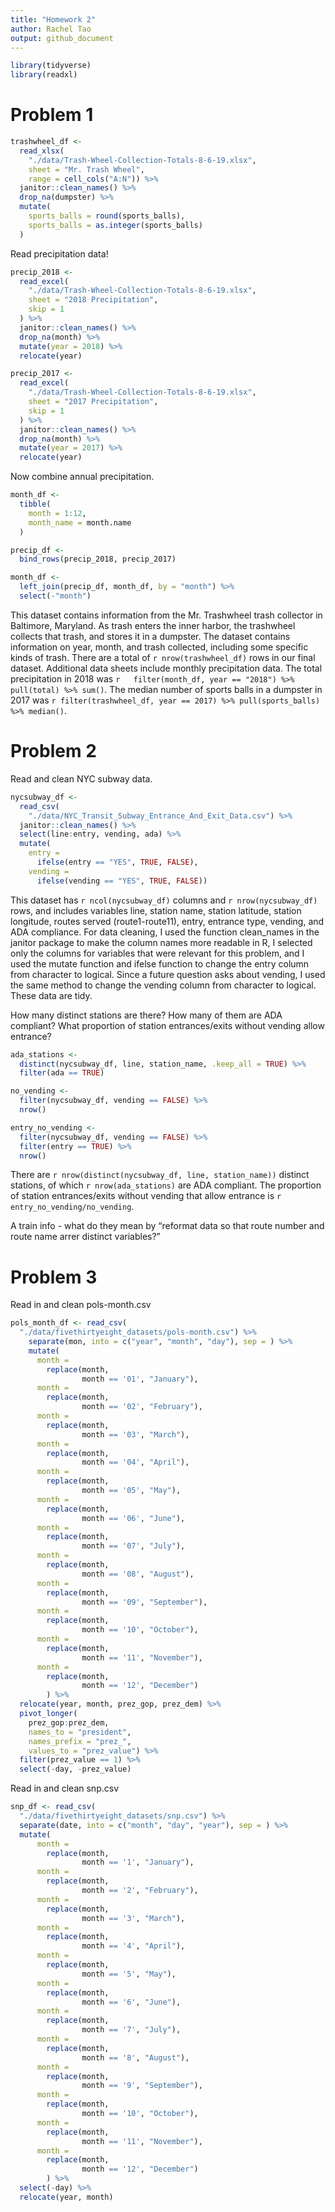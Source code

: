 ```yaml
---
title: "Homework 2"
author: Rachel Tao
output: github_document
---
```


```r
library(tidyverse)
library(readxl)
```

# Problem 1

```r
trashwheel_df <- 
  read_xlsx(
    "./data/Trash-Wheel-Collection-Totals-8-6-19.xlsx",
    sheet = "Mr. Trash Wheel",
    range = cell_cols("A:N")) %>% 
  janitor::clean_names() %>% 
  drop_na(dumpster) %>% 
  mutate(
    sports_balls = round(sports_balls),
    sports_balls = as.integer(sports_balls)
  )
```

Read precipitation data!

```r
precip_2018 <- 
  read_excel(
    "./data/Trash-Wheel-Collection-Totals-8-6-19.xlsx",
    sheet = "2018 Precipitation",
    skip = 1
  ) %>% 
  janitor::clean_names() %>% 
  drop_na(month) %>% 
  mutate(year = 2018) %>% 
  relocate(year)

precip_2017 <- 
  read_excel(
    "./data/Trash-Wheel-Collection-Totals-8-6-19.xlsx",
    sheet = "2017 Precipitation",
    skip = 1
  ) %>% 
  janitor::clean_names() %>% 
  drop_na(month) %>% 
  mutate(year = 2017) %>% 
  relocate(year)
```

Now combine annual precipitation.

```r
month_df <- 
  tibble(
    month = 1:12,
    month_name = month.name
  )

precip_df <- 
  bind_rows(precip_2018, precip_2017) 

month_df <- 
  left_join(precip_df, month_df, by = "month") %>% 
  select(-"month")

```

This dataset contains information from the Mr. Trashwheel trash collector in Baltimore, Maryland. As trash enters the inner harbor, the trashwheel collects that trash, and stores it in a dumpster. The dataset contains information on year, month, and trash collected, including some specific kinds of trash. There are a total of `r nrow(trashwheel_df)` rows in our final dataset. Additional data sheets include monthly precipitation data. The total precipitation in 2018 was `r   filter(month_df, year == "2018") %>% pull(total) %>% sum()`. The median number of sports balls in a dumpster in 2017 was `r filter(trashwheel_df, year == 2017) %>% pull(sports_balls) %>% median()`.

# Problem 2

Read and clean NYC subway data.

```r
nycsubway_df <- 
  read_csv(
    "./data/NYC_Transit_Subway_Entrance_And_Exit_Data.csv") %>% 
  janitor::clean_names() %>% 
  select(line:entry, vending, ada) %>% 
  mutate(
    entry = 
      ifelse(entry == "YES", TRUE, FALSE),
    vending = 
      ifelse(vending == "YES", TRUE, FALSE))
```

This dataset has `r ncol(nycsubway_df)` columns and `r nrow(nycsubway_df)` rows, and includes variables line, station name, station latitude, station longitude, routes served (route1-route11), entry, entrance type, vending, and ADA compliance. For data cleaning, I used the function clean_names in the janitor package to make the column names more readable in R, I selected only the columns for variables that were relevant for this problem, and I used the mutate function and ifelse function to change the entry column from character to logical. Since a future question asks about vending, I used the same method to change the vending column from character to logical. These data are tidy.

How many distinct stations are there? How many of them are ADA compliant? What proportion of station entrances/exits without vending allow entrance?

```r
ada_stations <- 
  distinct(nycsubway_df, line, station_name, .keep_all = TRUE) %>% 
  filter(ada == TRUE)

no_vending <- 
  filter(nycsubway_df, vending == FALSE) %>% 
  nrow()

entry_no_vending <- 
  filter(nycsubway_df, vending == FALSE) %>% 
  filter(entry == TRUE) %>% 
  nrow()
```

There are `r nrow(distinct(nycsubway_df, line, station_name))` distinct stations, of which `r nrow(ada_stations)` are ADA compliant. The proportion of station entrances/exits without vending that allow entrance is `r entry_no_vending/no_vending`.

A train info - what do they mean by "reformat data so that route number and route name arrer distinct variables?"

# Problem 3

Read in and clean pols-month.csv

```r

pols_month_df <- read_csv(
  "./data/fivethirtyeight_datasets/pols-month.csv") %>% 
    separate(mon, into = c("year", "month", "day"), sep = ) %>% 
    mutate(
      month = 
        replace(month, 
                month == '01', "January"),
      month = 
        replace(month,
                month == '02', "February"),
      month =
        replace(month,
                month == '03', "March"),
      month = 
        replace(month,
                month == '04', "April"),
      month =
        replace(month,
                month == '05', "May"),
      month =
        replace(month,
                month == '06', "June"),
      month =
        replace(month,
                month == '07', "July"),
      month = 
        replace(month,
                month == '08', "August"),
      month = 
        replace(month,
                month == '09', "September"),
      month =
        replace(month,
                month == '10', "October"),
      month =
        replace(month,
                month == '11', "November"),
      month =
        replace(month,
                month == '12', "December")
        ) %>% 
  relocate(year, month, prez_gop, prez_dem) %>% 
  pivot_longer(
    prez_gop:prez_dem,
    names_to = "president",
    names_prefix = "prez_",
    values_to = "prez_value") %>%
  filter(prez_value == 1) %>% 
  select(-day, -prez_value)

```

Read in and clean snp.csv

```r
snp_df <- read_csv(
  "./data/fivethirtyeight_datasets/snp.csv") %>% 
  separate(date, into = c("month", "day", "year"), sep = ) %>% 
  mutate(
      month = 
        replace(month, 
                month == '1', "January"),
      month = 
        replace(month,
                month == '2', "February"),
      month =
        replace(month,
                month == '3', "March"),
      month = 
        replace(month,
                month == '4', "April"),
      month =
        replace(month,
                month == '5', "May"),
      month =
        replace(month,
                month == '6', "June"),
      month =
        replace(month,
                month == '7', "July"),
      month = 
        replace(month,
                month == '8', "August"),
      month = 
        replace(month,
                month == '9', "September"),
      month =
        replace(month,
                month == '10', "October"),
      month =
        replace(month,
                month == '11', "November"),
      month =
        replace(month,
                month == '12', "December")
        ) %>% 
  select(-day) %>% 
  relocate(year, month)
```

